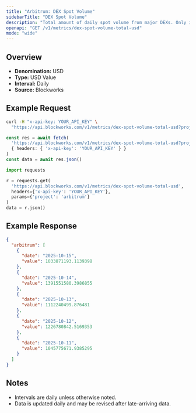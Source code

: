 ```yaml
---
title: "Arbitrum: DEX Spot Volume"
sidebarTitle: "DEX Spot Volume"
description: "Total amount of daily spot volume from major DEXs. Only includes volumes from fee-paying liquidity pools."
openapi: "GET /v1/metrics/dex-spot-volume-total-usd"
mode: "wide"
---
```


## Overview

- **Denomination:** USD
- **Type:** USD Value
- **Interval:** Daily
- **Source:** Blockworks

## Example Request

<CodeGroup>

```bash cURL
curl -H "x-api-key: YOUR_API_KEY" \
  "https://api.blockworks.com/v1/metrics/dex-spot-volume-total-usd?project=arbitrum"
```

```typescript TypeScript
const res = await fetch(
  'https://api.blockworks.com/v1/metrics/dex-spot-volume-total-usd?project=arbitrum',
  { headers: { 'x-api-key': 'YOUR_API_KEY' } }
)
const data = await res.json()
```

```python Python
import requests

r = requests.get(
  'https://api.blockworks.com/v1/metrics/dex-spot-volume-total-usd',
  headers={'x-api-key': 'YOUR_API_KEY'},
  params={'project': 'arbitrum'}
)
data = r.json()
```

</CodeGroup>

## Example Response

```json
{
  "arbitrum": [
    {
      "date": "2025-10-15",
      "value": 1033871193.1139398
    },
    {
      "date": "2025-10-14",
      "value": 1391551580.3986855
    },
    {
      "date": "2025-10-13",
      "value": 1112240499.876481
    },
    {
      "date": "2025-10-12",
      "value": 1226780842.5169353
    },
    {
      "date": "2025-10-11",
      "value": 1045775671.9385295
    }
  ]
}
```

## Notes
- Intervals are daily unless otherwise noted.
- Data is updated daily and may be revised after late-arriving data.